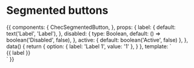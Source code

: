 
<Meta title="Form fields/Segmented buttons" component={ChecSegmentedButton} />

# Segmented buttons

<Props of={ChecSegmentedButton} />

<Preview>
  <Story name="Single segmented button">
    {{
      components: {
        ChecSegmentedButton,
      },
      props: {
        label: {
          default: text('Label', 'Label'),
        },
        disabled: {
          type: Boolean,
          default: () => boolean('Disabled', false),
        },
        active: {
          default: boolean('Active', false)
        },
      },
      data() {
        return {
          option: {
            label: 'Label 1',
            value: '1'
          },
        }
      },
      template: `
        <div class="flex justify-center font-lato uppercase mx-auto mx-auto p-16 bg-gray-100">
          <ChecSegmentedButton
            :value="option.value"
            :disabled="disabled"
            :active="active"
          >
            {{ label }}
          </ChecSegmentedButton>
        </div>`
    }}
  </Story>
</Preview>
